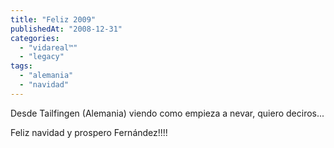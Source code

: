 ```yaml
---
title: "Feliz 2009"
publishedAt: "2008-12-31"
categories: 
  - "vidareal™"
  - "legacy"
tags: 
  - "alemania"
  - "navidad"
---
```


Desde Tailfingen (Alemania) viendo como empieza a nevar, quiero deciros...

Feliz navidad y prospero Fernández!!!!
